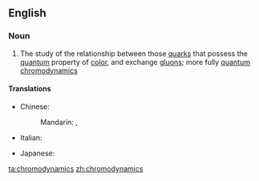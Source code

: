 ==English==

===Noun===
{{en-noun|-}}

# {{label|en|physics}} The study of the relationship between those [[quark]]s that possess the [[quantum]] property of [[color]], and exchange [[gluon]]s; more fully [[quantum chromodynamics]]

====Translations====
{{trans-top|The study of quarks with color}}
* Chinese:
*: Mandarin: {{t|cmn|色動力學|sc=Hani}}, {{t|cmn|色动力学|tr=sèdònglìxué|sc=Hani}}
* Italian: {{t|it|cromodinamica|f}}
{{trans-mid}}
* Japanese: {{t|ja|色力学|tr=いろりきがく, irorikigaku|sc=Jpan}}
{{trans-bottom}}

[[ta:chromodynamics]]
[[zh:chromodynamics]]